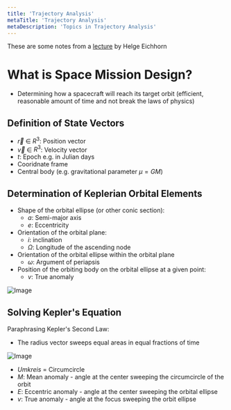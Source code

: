 ```yaml
---
title: 'Trajectory Analysis'
metaTitle: 'Trajectory Analysis'
metaDescription: 'Topics in Trajectory Analysis'
---
```


<link
  rel="stylesheet"
  href="https://cdn.jsdelivr.net/npm/katex@0.11.0/dist/katex.min.css"
  integrity="sha384-BdGj8xC2eZkQaxoQ8nSLefg4AV4/AwB3Fj+8SUSo7pnKP6Eoy18liIKTPn9oBYNG"
  crossOrigin="anonymous"
/>

These are some notes from a [lecture](https://www.youtube.com/watch?v=9wVUUeN04Rk) by Helge Eichhorn

# What is Space Mission Design?

- Determining how a spacecraft will reach its target orbit (efficient, reasonable amount of time and not break the laws of physics)

## Definition of State Vectors

- $\overrightarrow{r}$ $\in$ $R^{3}$: Position vector
- $\overrightarrow{v}$ $\in$ $R^{3}$: Velocity vector
- $t$: Epoch e.g. in Julian days
- Cooridnate frame
- Central body (e.g. gravitational parameter $\mu = GM$)

## Determination of Keplerian Orbital Elements

- Shape of the orbital ellipse (or other conic section):
  - $a$: Semi-major axis
  - $e$: Eccentricity
- Orientation of the orbital plane:
  - $i$: inclination
  - $\Omega$: Longitude of the ascending node
- Orientation of the orbital ellipse within the orbital plane
  - $\omega$: Argument of periapsis
- Position of the orbiting body on the orbital ellipse at a given point:
  - $v$: True anomaly

![Image](https://upload.wikimedia.org/wikipedia/commons/e/eb/Orbit1.svg)

## Solving Kepler's Equation

Paraphrasing Kepler's Second Law:

- The radius vector sweeps equal areas in equal fractions of time

![Image](https://upload.wikimedia.org/wikipedia/commons/9/90/Kepler%27s_equation_scheme_German.svg)

- _Umkreis_ = Circumcircle
- $M$: Mean anomaly - angle at the center sweeping the circumcircle of the orbit
- $E$: Eccentric anomaly - angle at the center sweeping the orbital ellipse
- $v$: True anomaly - angle at the focus sweeping the orbit ellipse

